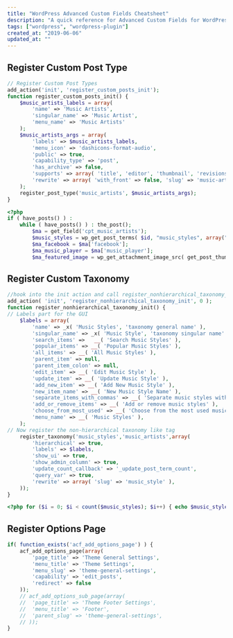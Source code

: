 ```yaml
---
title: "WordPress Advanced Custom Fields Cheatsheet"
description: "A quick reference for Advanced Custom Fields for WordPress, to be used to get a project started quickly."
tags: ["wordpress", "wordpress-plugin"]
created_at: "2019-06-06"
updated_at: ""
---
```


## Register Custom Post Type

```php
// Register Custom Post Types
add_action('init', 'register_custom_posts_init');
function register_custom_posts_init() {
	$music_artists_labels = array(
		'name' => 'Music Artists',
		'singular_name' => 'Music Artist',
		'menu_name' => 'Music Artists'
	);
	$music_artists_args = array(
		'labels' => $music_artists_labels,
		'menu_icon' => 'dashicons-format-audio',
		'public' => true,
		'capability_type' => 'post',
		'has_archive' => false,
		'supports' => array( 'title', 'editor', 'thumbnail', 'revisions' ),
		'rewrite' => array( 'with_front' => false, 'slug' => 'music-artists' )
	);
	register_post_type('music_artists', $music_artists_args);
}
```

```php
<?php
if ( have_posts() ) :
	while ( have_posts() ) : the_post();
		$ma = get_field('cpt_music_artists');
		$music_styles = wp_get_post_terms( $id, "music_styles", array("fields" => "names") );
		$ma_facebook = $ma['facebook'];
		$ma_music_player = $ma['music_player'];
		$ma_featured_image = wp_get_attachment_image_src( get_post_thumbnail_id(), 'medium' ); ?>
```

## Register Custom Taxonomy

```php
//hook into the init action and call register_nonhierarchical_taxonomy_init when it fires
add_action( 'init', 'register_nonhierarchical_taxonomy_init', 0 );
function register_nonhierarchical_taxonomy_init() {
// Labels part for the GUI
	$labels = array(
		'name' => _x( 'Music Styles', 'taxonomy general name' ),
		'singular_name' => _x( 'Music Style', 'taxonomy singular name' ),
		'search_items' =>	__( 'Search Music Styles' ),
		'popular_items' => __( 'Popular Music Styles' ),
		'all_items' => __( 'All Music Styles' ),
		'parent_item' => null,
		'parent_item_colon' => null,
		'edit_item' => __( 'Edit Music Style' ),
		'update_item' => __( 'Update Music Style' ),
		'add_new_item' => __( 'Add New Music Style' ),
		'new_item_name' => __( 'New Music Style Name' ),
		'separate_items_with_commas' => __( 'Separate music styles with commas' ),
		'add_or_remove_items' => __( 'Add or remove music styles' ),
		'choose_from_most_used' => __( 'Choose from the most used music styles' ),
		'menu_name' => __( 'Music Styles' ),
	);
// Now register the non-hierarchical taxonomy like tag
	register_taxonomy('music_styles','music_artists',array(
		'hierarchical' => true,
		'labels' => $labels,
		'show_ui' => true,
		'show_admin_column' => true,
		'update_count_callback' => '_update_post_term_count',
		'query_var' => true,
		'rewrite' => array( 'slug' => 'music_style' ),
	));
}
```

```php
<?php for ($i = 0; $i < count($music_styles); $i++) { echo $music_styles[$i] . ( ($i+1 != count($music_styles)) ? ", " : "" ); } ?>
```

## Register Options Page

```php
if( function_exists('acf_add_options_page') ) {
	acf_add_options_page(array(
		'page_title' => 'Theme General Settings',
		'menu_title' => 'Theme Settings',
		'menu_slug' => 'theme-general-settings',
		'capability' => 'edit_posts',
		'redirect' => false
	));
	// acf_add_options_sub_page(array(
	// 	'page_title' => 'Theme Footer Settings',
	// 	'menu_title' => 'Footer',
	// 	'parent_slug' => 'theme-general-settings',
	// ));
}
```
